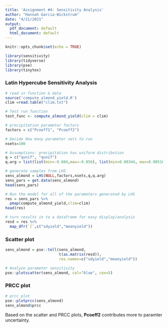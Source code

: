 ```yaml
---
title: 'Assignment #4: Sensitivity Analysis'
author: "Hannah Garcia-Wickstrum"
date: "4/21/2021"
output:
  pdf_document: default
  html_document: default
---
```


```r
knitr::opts_chunk$set(echo = TRUE)

library(sensitivity)
library(tidyverse)
library(pse)
library(tinytex)
```

### Latin Hypercube Sensitivity Analysis 
```r
# read in function & data
source('compute_almond_yield.R')
clim =read.table("clim.txt")

# Test run function
test_func <- compute_almond_yield(clim = clim)

# precipitation parameter factors
factors = c("Pcoeff1", "Pcoeff2")

# Decide How many parameter sets to run
nsets=100

# Assumptions: precipitation has uniform distribution
q = c("qunif", "qunif")
q.arg = list(list(min=-0.084,max=-0.056), list(min=0.00344, max=0.00516))

# generate samples from LHS
sens_almond = LHS(NULL,factors,nsets,q,q.arg)
sens_pars = get.data(sens_almond)
head(sens_pars)

# Run the model for all of the parameters generated by LHS
res = sens_pars %>% 
  pmap(compute_almond_yield,clim=clim)
head(res)

# turn results in to a dataframe for easy display/analysis
resd = res %>% 
  map_dfr(`[`,c("sdyield","meanyield"))

```

### Scatter plot
```r
sens_almond = pse::tell(sens_almond, 
                        t(as.matrix(resd)), 
                        res.names=c("sdyield","meanyield"))

# Analyze parameter sensitivity
pse::plotscatter(sens_almond, col="blue", cex=5)
```

### PRCC plot
```r
# prcc plot
pse::plotprcc(sens_almond)
sens_almond$prcc
```

Based on the scatter and PRCC plots, **Pcoeff2** contributes more to paramter uncertainty. 
